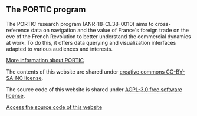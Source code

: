 <div className="column">

## The PORTIC program

The PORTIC research program (ANR-18-CE38-0010) aims to cross-reference data on navigation and the value of France's foreign trade on the eve of the French Revolution to better understand the commercial dynamics at work. To do this, it offers data querying and visualization interfaces adapted to various audiences and interests.

[More information about PORTIC](https://anr.portic.fr/)

</div>
<div className="column">

The contents of this website are shared under [creative commons CC-BY-SA-NC license](https://creativecommons.org/licenses/by-nc-sa/3.0/fr/).

The source code of this website is shared under [AGPL-3.0 free software license](https://www.gnu.org/licenses/agpl-3.0.fr.html).

[Access the source code of this website](https://github.com/medialab/portic-storymaps-2023/)

</div>